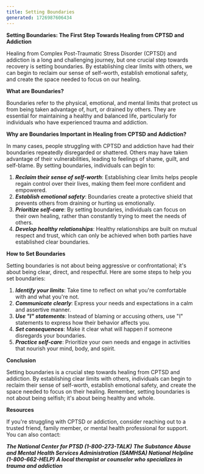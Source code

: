 ```yaml
---
title: Setting Boundaries
generated: 1726987606434
---
```


**Setting Boundaries: The First Step Towards Healing from CPTSD and Addiction**

Healing from Complex Post-Traumatic Stress Disorder (CPTSD) and addiction is a long and challenging journey, but one crucial step towards recovery is setting boundaries. By establishing clear limits with others, we can begin to reclaim our sense of self-worth, establish emotional safety, and create the space needed to focus on our healing.

**What are Boundaries?**

Boundaries refer to the physical, emotional, and mental limits that protect us from being taken advantage of, hurt, or drained by others. They are essential for maintaining a healthy and balanced life, particularly for individuals who have experienced trauma and addiction.

**Why are Boundaries Important in Healing from CPTSD and Addiction?**

In many cases, people struggling with CPTSD and addiction have had their boundaries repeatedly disregarded or shattered. Others may have taken advantage of their vulnerabilities, leading to feelings of shame, guilt, and self-blame. By setting boundaries, individuals can begin to:

1. **_Reclaim their sense of self-worth_**: Establishing clear limits helps people regain control over their lives, making them feel more confident and empowered.
2. **_Establish emotional safety_**: Boundaries create a protective shield that prevents others from draining or hurting us emotionally.
3. **_Prioritize self-care_**: By setting boundaries, individuals can focus on their own healing, rather than constantly trying to meet the needs of others.
4. **_Develop healthy relationships_**: Healthy relationships are built on mutual respect and trust, which can only be achieved when both parties have established clear boundaries.

**How to Set Boundaries**

Setting boundaries is not about being aggressive or confrontational; it's about being clear, direct, and respectful. Here are some steps to help you set boundaries:

1. **_Identify your limits_**: Take time to reflect on what you're comfortable with and what you're not.
2. **_Communicate clearly_**: Express your needs and expectations in a calm and assertive manner.
3. **_Use "I" statements_**: Instead of blaming or accusing others, use "I" statements to express how their behavior affects you.
4. **_Set consequences_**: Make it clear what will happen if someone disregards your boundaries.
5. **_Practice self-care_**: Prioritize your own needs and engage in activities that nourish your mind, body, and spirit.

**Conclusion**

Setting boundaries is a crucial step towards healing from CPTSD and addiction. By establishing clear limits with others, individuals can begin to reclaim their sense of self-worth, establish emotional safety, and create the space needed to focus on their healing. Remember, setting boundaries is not about being selfish; it's about being healthy and whole.

**Resources**

If you're struggling with CPTSD or addiction, consider reaching out to a trusted friend, family member, or mental health professional for support. You can also contact:

**_The National Center for PTSD (1-800-273-TALK)_**
**_The Substance Abuse and Mental Health Services Administration (SAMHSA) National Helpline (1-800-662-HELP)_**
**_A local therapist or counselor who specializes in trauma and addiction_**
